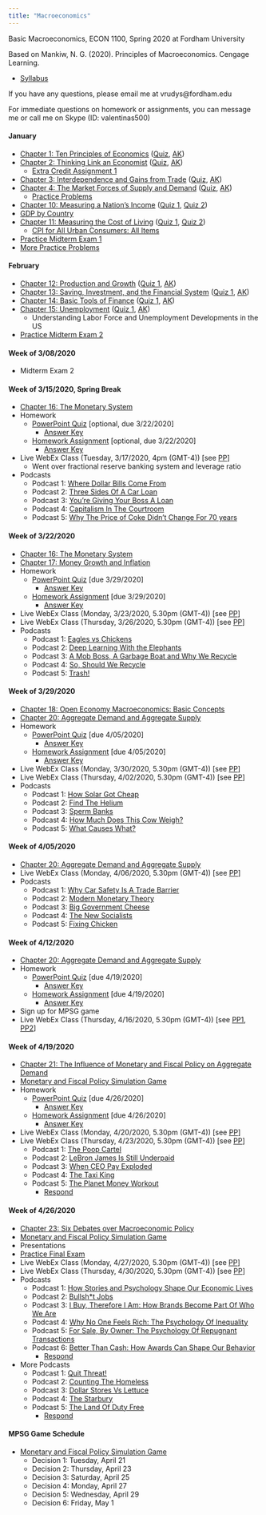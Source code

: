```yaml
---
title: "Macroeconomics"
---
```


Basic Macroeconomics, ECON 1100, Spring 2020 at Fordham University

Based on Mankiw, N. G. (2020). Principles of Macroeconomics. Cengage Learning.

- [Syllabus](https://drive.google.com/open?id=1h07efboB522B4A_VnzX3pr4E4Sg90m_g)

If you have any questions, please email me at vrudys@fordham.edu

For immediate questions on homework or assignments, you can message me or call me on Skype (ID: valentinas500) 

#### January

- [Chapter 1: Ten Principles of Economics](https://drive.google.com/open?id=1yPeAAXm5fG4oPIDdYOHWkIr_Y2zan3QO) ([Quiz](https://drive.google.com/open?id=1Xaamk4S9bh4HYxuBV96fmoeCiqG2dvz-), [AK](https://drive.google.com/open?id=1COZBPTlDDhr3slAb14_Et_hBDM8YCHGC))
- [Chapter 2: Thinking Link an Economist](https://drive.google.com/open?id=1tQMZIkQ7miibT2LDDoTZSkaZLiELzELH) ([Quiz](https://drive.google.com/open?id=1sIcgKnszi_aakkRfT45lPpcpIAu9WmBu), [AK](https://drive.google.com/open?id=1bhEYlDNnKdxmD3E7bVKa334-ntxu_ITe))
    + [Extra Credit Assignment 1](https://drive.google.com/open?id=1Hjxc56rxLuTaof9952tu_z4MS29HAVXs)
- [Chapter 3: Interdependence and Gains from Trade](https://drive.google.com/open?id=101joQYFtwZyoeIbYIjinHaKsJG0WN5Pn) ([Quiz](https://drive.google.com/open?id=14gmAN0Q_1nQGG5Y6MYICeid_QcMGf_DV), [AK](https://drive.google.com/open?id=1qVgk5hl_9ZyyPz7wdfB8W-8lVrYeEXj1))
- [Chapter 4: The Market Forces of Supply and Demand](https://drive.google.com/open?id=1q9Sg5B6-tSKuB18gdncnUMSHOc-LCxT5) ([Quiz](https://drive.google.com/open?id=1b1ROclhcPQWFsIsrrbc4hf9KKgbT1iJK), [AK](https://drive.google.com/open?id=1-9xx73n167rWOue6i7qgkAeUtrW0qHxY))
    + [Practice Problems](https://drive.google.com/open?id=1SGd3chj6Kduz7zdHlQbpNkhtpYe3cPSF)
- [Chapter 10: Measuring a Nation's Income](https://drive.google.com/open?id=1xS6DJfZCcmbQsysGxDuJHokpH5mxLJdB) ([Quiz 1](https://drive.google.com/open?id=1tou0f8un7jDnO5arsPF5qzrSDVxwvpL2), [Quiz 2](https://drive.google.com/open?id=1g8Ptq4VhfLUGpqsooUfBECfN-wBLwEjc))
- [GDP by Country](https://databank.worldbank.org/indicator/NY.GDP.MKTP.CD/1ff4a498/Popular-Indicators?savedlg=1#)
- [Chapter 11: Measuring the Cost of Living](https://drive.google.com/open?id=1kDEoBSsLbiYMcHIZikoRm5P1xRUfta6X) ([Quiz 1](https://drive.google.com/open?id=146QYcL0SanMmYgs2jLVcVtc4xv_jmWiJ), [Quiz 2](https://drive.google.com/open?id=1cRfFYb5auGkM-h4_y_uvgfvNDCMxpbn3))
    + [CPI for All Urban Consumers: All Items](https://fred.stlouisfed.org/series/CPIAUCSL)
- [Practice Midterm Exam 1](https://drive.google.com/open?id=16SaeEtKziJOu1UFp4ZwYJwOfmCCmjCSa)
- [More Practice Problems](https://drive.google.com/open?id=1PjL-wtua0NngAbTyarMUeNtQEJca3g4z) 

#### February

- [Chapter 12: Production and Growth](https://drive.google.com/open?id=1PNAddWGJCua4jcH0_De3v-opbU84NX93) ([Quiz 1](https://drive.google.com/open?id=1-TMtAHtXVzRyJTVXT2NCAVCVWMjqUVZ1), [AK](https://drive.google.com/open?id=1IjOItsyQzsuYl-adtGvac41pW9E-LJuf))
- [Chapter 13: Saving, Investment, and the Financial System](https://drive.google.com/open?id=1NpGGGULx3SNLHzUR64Z1QgAyHoHzZ-ug) ([Quiz 1](https://drive.google.com/open?id=14ud5Ds66q3BnsJY_UbKfjYPGAIdvphEQ), [AK](https://drive.google.com/open?id=1Nkqs7dol2n9AY7C9FLOdS9kTmEBg1wZ8))
- [Chapter 14: Basic Tools of Finance](https://drive.google.com/open?id=1dA_3eivcPfSprNVe-qExSfPVVD9Xf1gb) ([Quiz 1](https://drive.google.com/open?id=1gTwAbQnDCTm-lL4fx1UibRgqRCkdlKIM), [AK](https://drive.google.com/open?id=1VPhCEMDrM1db2xhU8ls4_0spBOJwP6Op))
- [Chapter 15: Unemployment](https://drive.google.com/open?id=1Mq0MCabdpKc31ny0PApYsTetk7YB8M8w) ([Quiz 1](https://drive.google.com/open?id=1OlYdsKeSrUUiCoqM4UivqKFmqu9Hqz3n), [AK](https://drive.google.com/open?id=1oxx-u0Sx5FrZ0dYnLM0gBtMK2ZaxC2ia))
    + Understanding Labor Force and Unemployment Developments in the US
- [Practice Midterm Exam 2](https://drive.google.com/open?id=1GTVpnAHpizK4PGAWcCDvq8mKk5BkQ7DS)

#### Week of 3/08/2020

- Midterm Exam 2

#### Week of 3/15/2020, Spring Break

- [Chapter 16: The Monetary System](https://drive.google.com/open?id=1FSIf5wQxYXxFMpvKKRD7ZpPjowc_-JNv)
- Homework
    - [PowerPoint Quiz](https://drive.google.com/open?id=1WS-USVW4TXanPm0ZKiy49_aglj-hdGWP) [optional, due 3/22/2020]
        + [Answer Key](https://drive.google.com/open?id=1s6pjc0HOnbiym-E5MN1oSx0AFlH1KlSS)
    - [Homework Assignment](https://drive.google.com/open?id=1pAj8HMvIOc9isCK8ktXW-7jEl3GGztgn) [optional, due 3/22/2020]
        + [Answer Key](https://drive.google.com/open?id=1n5Zkz4l1IF8jFNxMNItYcqzTt-cMy6dA)
- Live WebEx Class (Tuesday, 3/17/2020, 4pm (GMT-4)) [see [PP](https://drive.google.com/open?id=1m37tZAWP2UWT5gapzadwQtHtFQt3m7_H)]
    + Went over fractional reserve banking system and leverage ratio
- Podcasts
    - Podcast 1: [Where Dollar Bills Come From](https://www.npr.org/2019/09/04/757617674/episode-371-where-dollar-bills-come-from) 
    - Podcast 2: [Three Sides Of A Car Loan](https://www.npr.org/2019/11/20/781364732/episode-953-three-sides-of-a-car-loan) 
    - Podcast 3: [You're Giving Your Boss A Loan](https://www.npr.org/2019/12/13/787996422/episode-957-youre-giving-your-boss-a-loan) 
    - Podcast 4: [Capitalism In The Courtroom](https://www.npr.org/2019/10/02/766556249/episode-942-capitalism-in-the-courtroom) 
    - Podcast 5: [Why The Price of Coke Didn't Change For 70 years](https://www.npr.org/2019/05/01/719213730/episode-416-why-the-price-of-coke-didnt-change-for-70-years) 
        

#### Week of 3/22/2020

- [Chapter 16: The Monetary System](https://drive.google.com/open?id=1FSIf5wQxYXxFMpvKKRD7ZpPjowc_-JNv)
- [Chapter 17: Money Growth and Inflation](https://drive.google.com/open?id=1niqOtFwGUrBiqRPyECelKrDLcTeLceaP)
- Homework
    - [PowerPoint Quiz](https://drive.google.com/open?id=1pWXiLy35hfkfMAQt4hKoNqoz2_UEQoB6) [due 3/29/2020]
        + [Answer Key](https://drive.google.com/open?id=1qq0MkWxSJla1993PBhvc-w76Vk5Lb8nI) 
    - [Homework Assignment](https://drive.google.com/open?id=1v2B5508-Aiyvbm4fjbk00RyQpbMLL1fb) [due 3/29/2020]
        + [Answer Key](https://drive.google.com/open?id=1pCCgIFNgoc0rf5zf3BgKLTu8sBBLd6mU) 
<!--        + [Submit Here](https://forms.gle/66By2hZxPHPhoYXCA) -->
- Live WebEx Class (Monday, 3/23/2020, 5.30pm (GMT-4)) [see [PP](https://drive.google.com/open?id=1OE9BhOL8-AQ-VCASTEWD8oYF570ctCnV)]
- Live WebEx Class (Thursday, 3/26/2020, 5.30pm (GMT-4)) [see [PP](https://drive.google.com/open?id=1OE9BhOL8-AQ-VCASTEWD8oYF570ctCnV)]
- Podcasts
    - Podcast 1: [Eagles vs Chickens](https://www.npr.org/2019/07/02/738264513/episode-752-eagles-vs-chickens)
    - Podcast 2: [Deep Learning With the Elephants](https://www.npr.org/2019/08/09/749938354/episode-932-deep-learning-with-the-elephants)
    - Podcast 3: [A Mob Boss, A Garbage Boat and Why We Recycle](https://www.npr.org/2019/07/09/739893511/episode-925-a-mob-boss-a-garbage-boat-and-why-we-recycle)
    - Podcast 4: [So, Should We Recycle](https://www.npr.org/2019/07/12/741283641/episode-926-so-should-we-recycle)
    - Podcast 5: [Trash!](https://play.podtrac.com/npr-510289/edge1.pod.npr.org/anon.npr-podcasts/podcast/npr/pmoney/2018/08/20180815_pmoney_pmpod613rerun-da306b74-0d8a-475a-a71f-8a8b6b416161.mp3?orgId=1&d=956&p=510289&story=638926383&t=podcast&e=638926383&siteplayer=true&awCollectionId=510289&awEpisodeId=638926383&dl=1)


#### Week of 3/29/2020

- [Chapter 18: Open Economy Macroeconomics: Basic Concepts](https://drive.google.com/open?id=1slwCaJTSyamkA2iJZbYjJFpIWtLhjZ3d)
- [Chapter 20: Aggregate Demand and Aggregate Supply](https://drive.google.com/open?id=1e4ssU2d1oh7peTd9UMist7l-zKvN0WFW)
- Homework
    - [PowerPoint Quiz](https://drive.google.com/open?id=1tJHxtUg0xo1KJYSA6Yt9_BCERy88k4xf) [due 4/05/2020]
        + [Answer Key](https://drive.google.com/open?id=1-Ya9gtuPytSERt1Ajhsa1F-rdSgfTsqM)
    - [Homework Assignment](https://drive.google.com/open?id=1gEjMe-b-WT5ZNpOSLMF-lc-9EeNIg5zp) [due 4/05/2020]
        + [Answer Key](https://drive.google.com/open?id=1xKdEybIy0Q0hovpFmA9dKKhRbX6MWKVP) 
- Live WebEx Class (Monday, 3/30/2020, 5.30pm (GMT-4)) [see [PP](https://drive.google.com/open?id=15hbolGcJp1LkTom8m6sLKQ5vOJRpOhDg)]
- Live WebEx Class (Thursday, 4/02/2020, 5.30pm (GMT-4)) [see [PP](https://drive.google.com/open?id=1ZIl4NpcIvB2l2EAeaTXgZMQoBwkf2FbV)]
- Podcasts
    - Podcast 1: [How Solar Got Cheap](https://www.npr.org/2019/08/14/751234092/episode-616-how-solar-got-cheap)
    - Podcast 2: [Find The Helium](https://www.npr.org/2019/08/16/751845378/episode-933-find-the-helium)
    - Podcast 3: [Sperm Banks](https://www.npr.org/2019/11/15/779924717/episode-952-sperm-banks)
    - Podcast 4: [How Much Does This Cow Weigh?](https://www.npr.org/transcripts/714289051)
    - Podcast 5: [What Causes What?](https://play.podtrac.com/npr-510289/edge1.pod.npr.org/anon.npr-podcasts/podcast/npr/pmoney/2018/10/20181017_pmoney_pmpod453-6760e94c-5c32-43c5-bc4f-85f77c517389.mp3?orgId=1&d=1164&p=510289&story=658312757&t=podcast&e=658312757&siteplayer=true&awCollectionId=510289&awEpisodeId=658312757&dl=1)


#### Week of 4/05/2020

- [Chapter 20: Aggregate Demand and Aggregate Supply](https://drive.google.com/open?id=1e4ssU2d1oh7peTd9UMist7l-zKvN0WFW)
- Live WebEx Class (Monday, 4/06/2020, 5.30pm (GMT-4)) [see [PP](https://drive.google.com/open?id=1ZIl4NpcIvB2l2EAeaTXgZMQoBwkf2FbV)]
- Podcasts
    - Podcast 1: [Why Car Safety Is A Trade Barrier](https://edge2.pod.npr.org/anon.npr-podcasts/podcast/npr/pmoney/2018/12/20181205_pmoney_pmpod533rerun-e314b138-f93f-4750-9419-81dc322a76fa.mp3/20181205_pmoney_pmpod533rerun-e314b138-f93f-4750-9419-81dc322a76fa.mp3_dc0922aeabf0501dd02ab6df55be1854_19254045.mp3?orgId=1&d=1260&p=510289&story=673940083&t=podcast&e=673940083&siteplayer=true&awCollectionId=510289&awEpisodeId=673940083&dl=1&hash_redirect=1&x-total-bytes=19254045&x-ais-classified=download&listeningSessionID=0CD_382_73__1de22ec5a2858a2feb7c490c980aba942f77c579) 
    - Podcast 2: [Modern Monetary Theory](https://www.npr.org/transcripts/652001941) 
    - Podcast 3: [Big Government Cheese](https://www.npr.org/transcripts/643471690) 
    - Podcast 4: [The New Socialists](https://www.npr.org/transcripts/630937569) 
    - Podcast 5: [Fixing Chicken](https://www.npr.org/transcripts/609887444) 

        
#### Week of 4/12/2020

- [Chapter 20: Aggregate Demand and Aggregate Supply](https://drive.google.com/open?id=1e4ssU2d1oh7peTd9UMist7l-zKvN0WFW)
- Homework
    - [PowerPoint Quiz](https://drive.google.com/open?id=1HxgU4SAnYqRM11lBT-oTgmFCIhirbEnF) [due 4/19/2020]
        + [Answer Key](https://drive.google.com/open?id=1RTqXtDxSAQomoj0zO5JPu-OXA_krIffo)
    - [Homework Assignment](https://drive.google.com/open?id=1YKRHb53mqgtooM3aMl3PwBFAsT3TU_9H) [due 4/19/2020]
        + [Answer Key](https://drive.google.com/open?id=1kUopS4CHTqc97B6alL9A-O2qZwNIpC6r)
<!--        + [Submit Here](https://forms.gle/W72jukWWtSpBcArN9) -->
- Sign up for MPSG game
- Live WebEx Class (Thursday, 4/16/2020, 5.30pm (GMT-4)) [see [PP1](https://drive.google.com/open?id=1ZIl4NpcIvB2l2EAeaTXgZMQoBwkf2FbV), [PP2](https://drive.google.com/open?id=1Sse4coSy6XsoPmaOEZ1R_4MYwq3ZB_eW)]

#### Week of 4/19/2020

- [Chapter 21: The Influence of Monetary and Fiscal Policy on Aggregate Demand](https://drive.google.com/open?id=1laWE_N9EYAwVQO9HmRXHjhhPrzl1e-3h)
- [Monetary and Fiscal Policy Simulation Game](https://valentinas500.shinyapps.io/MPSG/)
- Homework
    + [PowerPoint Quiz](https://drive.google.com/open?id=1WcFMqMpvYGqt6vUVemU_rTidAejOLpqp) [due 4/26/2020]
        + [Answer Key](https://drive.google.com/open?id=13CHY6TOSUgC4ZeRC6NN-uJ_s75NHUEnU) 
    + [Homework Assignment](https://drive.google.com/open?id=1eNybeoaFGA3xlvvA0UfzAvGHuacaC0lv) [due 4/26/2020]
        + [Answer Key](https://drive.google.com/open?id=1b-X9IBTW0BxdALAnTbdAhZooy7nBH0uR) 
<!--      + [Submit Here](https://forms.gle/dwMDCfT1BkwuQtnRA) -->
- Live WebEx Class (Monday, 4/20/2020, 5.30pm (GMT-4)) [see [PP](https://drive.google.com/open?id=1Sse4coSy6XsoPmaOEZ1R_4MYwq3ZB_eW)]
- Live WebEx Class (Thursday, 4/23/2020, 5.30pm (GMT-4)) [see [PP](https://drive.google.com/open?id=1Aqpe7zZe-jGe48ZvLaylfYPhoYGlEUan)]
    - Podcast 1: [The Poop Cartel](https://www.npr.org/transcripts/632442064)
    - Podcast 2: [LeBron James Is Still Underpaid](https://www.npr.org/transcripts/628132840)
    - Podcast 3: [When CEO Pay Exploded](https://play.podtrac.com/npr-510289/edge1.pod.npr.org/anon.npr-podcasts/podcast/npr/pmoney/2018/06/20180622_pmoney_pmpod682rerunv2-ba8abab6-cced-44c4-8b32-d1ad16630a39.mp3?orgId=1&d=1267&p=510289&story=622645172&t=podcast&e=622645172&siteplayer=true&awCollectionId=510289&awEpisodeId=622645172&dl=1)
    - Podcast 4: [The Taxi King](https://www.npr.org/transcripts/613776379)
    - Podcast 5: [The Planet Money Workout](https://www.npr.org/transcripts/731987365)
        + [Respond](https://forms.gle/X7zpTpoFTK3P7E3L9)


#### Week of 4/26/2020

- [Chapter 23: Six Debates over Macroeconomic Policy](https://drive.google.com/open?id=1BQXXf-H4mQhOd-jSlDL2H3vDkdwHhxHO)
- [Monetary and Fiscal Policy Simulation Game](https://valentinas500.shinyapps.io/MPSG/)
- Presentations
- [Practice Final Exam](https://drive.google.com/file/d/15Oq0KCocZ7tqGjOg3w7Oa39AGpgBHLr8/view?usp=sharing)
- Live WebEx Class (Monday, 4/27/2020, 5.30pm (GMT-4)) [see [PP](https://drive.google.com/open?id=1Aqpe7zZe-jGe48ZvLaylfYPhoYGlEUan)]
- Live WebEx Class (Thursday, 4/30/2020, 5.30pm (GMT-4)) [see [PP](https://drive.google.com/open?id=1Aqpe7zZe-jGe48ZvLaylfYPhoYGlEUan)]
- Podcasts
    - Podcast 1: [How Stories and Psychology Shape Our Economic Lives](https://www.npr.org/transcripts/776045835) 
    - Podcast 2: [Bullsh*t Jobs](https://www.npr.org/transcripts/774067928)
    - Podcast 3: [I Buy, Therefore I Am: How Brands Become Part Of Who We Are](https://www.npr.org/transcripts/736942500)
    - Podcast 4: [Why No One Feels Rich: The Psychology Of Inequality](https://www.npr.org/transcripts/715145723)
    - Podcast 5: [For Sale, By Owner: The Psychology Of Repugnant Transactions](https://www.npr.org/transcripts/698563807)
    - Podcast 6: [Better Than Cash: How Awards Can Shape Our Behavior](https://www.npr.org/transcripts/697641324)
        + [Respond](https://forms.gle/54GqMMCcA5prqwKo8)
- More Podcasts
    - Podcast 1: [Quit Threat!](https://www.npr.org/2019/05/31/728723289/episode-917-quit-threat) 
    - Podcast 2: [Counting The Homeless](https://www.npr.org/2019/05/17/724462179/episode-913-counting-the-homeless)
    - Podcast 3: [Dollar Stores Vs Lettuce](https://www.npr.org/transcripts/717664332)
    - Podcast 4: [The Starbury](https://www.npr.org/transcripts/700909552)
    - Podcast 5: [The Land Of Duty Free](https://www.npr.org/transcripts/610518433)
        + [Respond](https://forms.gle/iGW5f4ECAmYowSkj6)
        
#### MPSG Game Schedule
- [Monetary and Fiscal Policy Simulation Game](https://valentinas500.shinyapps.io/MPSG/)
    - Decision 1: Tuesday, April 21
    - Decision 2: Thursday, April 23
    - Decision 3: Saturday, April 25
    - Decision 4: Monday, April 27
    - Decision 5: Wednesday, April 29
    - Decision 6: Friday, May 1


        